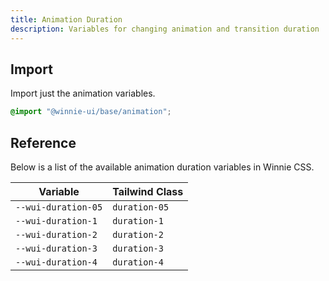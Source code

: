 ```yaml
---
title: Animation Duration
description: Variables for changing animation and transition duration
---
```


## Import

Import just the animation variables.

```css
@import "@winnie-ui/base/animation";
```

## Reference

Below is a list of the available animation duration variables in Winnie CSS.

| Variable            | Tailwind Class |
| ------------------- | -------------- |
| `--wui-duration-05` | `duration-05`  |
| `--wui-duration-1`  | `duration-1`   |
| `--wui-duration-2`  | `duration-2`   |
| `--wui-duration-3`  | `duration-3`   |
| `--wui-duration-4`  | `duration-4`   |
